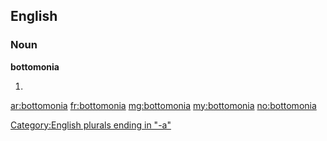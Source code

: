 ==English==

===Noun===
'''bottomonia'''

# {{plural of|bottomonium}}

[[Category:English plurals ending in "-a"]]

[[ar:bottomonia]]
[[fr:bottomonia]]
[[mg:bottomonia]]
[[my:bottomonia]]
[[no:bottomonia]]